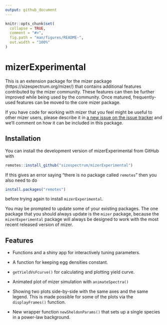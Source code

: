 ```yaml
---
output: github_document
---
```


```r
knitr::opts_chunk$set(
  collapse = TRUE,
  comment = "#>",
  fig.path = "man/figures/README-",
  out.width = "100%"
)
```

# mizerExperimental

<!-- badges: start -->
<!-- badges: end -->

This is an extension package for the mizer package
(https://sizespectrum.org/mizer/) that contains additional features contributed
by the mizer community. These features can then be further improved while being
used by the community. Once matured, frequently-used features can be moved to
the core mizer package.

If you have code for working with mizer that you feel might be useful to other
mizer users, please describe it in [a new issue on the issue
tracker](https://github.com/sizespectrum/mizerExperimental/issues/new) and we'll
comment on how it can be included in this package.

## Installation

You can install the development version of mizerExperimental from GitHub
with
``` r
remotes::install_github("sizespectrum/mizerExperimental")
```
If this gives an error saying "there is no package called `remotes`" then you
also need to do
``` r
install.packages("remotes")
```
before trying again to install `mizerExperimental`.

You may be prompted to update some of your existing packages. The one package
that you should always update is the `mizer` package, because the 
`mizerExperimental` package will always be designed to work with the most
recent released version of mizer.

## Features
  
* Functions and a shiny app for interactively tuning parameters.

* A function for keeping egg densities constant.

* `getYieldVsFcurve()` for calculating and plotting yield curve.

* Animated plot of mizer simulation with `animateSpectra()`

* Showing two plots side-by-side with the same axes and
  the same legend. This is made possible for some of the plots via the
  `displayFrames()` function.

* New wrapper function `newSheldonParams()` that sets up a single species in a
  power-law background.

